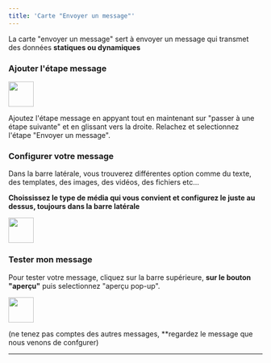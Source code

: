 ```yaml
---
title: 'Carte "Envoyer un message"'
---
```

La carte "envoyer un message" sert à envoyer un message qui transmet des données **statiques ou <Tooltip tip="C'est un type de donnée qui varie d'un utilisateur à un autre. Par exemple vous souhaitez transmettre l'ID de la discussion de votre utilisateur, vous pouvez envoyer une variable {{userid}}, qui changera à chaque utilisateur.">dynamiques</Tooltip>**

### Ajouter l'étape message

<img height="50" src="https://clickway.fr/wp-content/uploads/2024/03/Capture-decran-2024-03-09-214250.png" />

Ajoutez l'étape message en appyant tout en maintenant sur "passer à une étape suivante" et en glissant vers la droite. Relachez et selectionnez l'étape "Envoyer un message".

### Configurer votre message

Dans la barre latérale, vous trouverez différentes option comme du texte, des templates, des images, des vidéos, des fichiers etc...

**Choississez le type de média qui vous convient et configurez le juste au dessus, toujours dans la barre latérale**

<img height="50" src="https://clickway.fr/wp-content/uploads/2024/03/Capture-decran-2024-03-09-214858.png" />

### Tester mon message 

Pour tester votre message, cliquez sur la barre supérieure, **sur le bouton "aperçu"** puis selectionnez "aperçu pop-up".

<img height="50" src="https://clickway.fr/wp-content/uploads/2024/03/Capture-decran-2024-03-09-215325.png" />

(ne tenez pas comptes des autres messages, **regardez le message que nous venons de confgurer)


---
